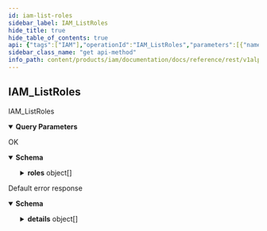 ```yaml
---
id: iam-list-roles
sidebar_label: IAM_ListRoles
hide_title: true
hide_table_of_contents: true
api: {"tags":["IAM"],"operationId":"IAM_ListRoles","parameters":[{"name":"pageSize","in":"query","description":"If unspecified, server will pick an appropriate default.","schema":{"type":"integer","format":"int32"}},{"name":"pageToken","in":"query","description":"The value returned from the previous call.","schema":{"type":"string"}},{"name":"filter","in":"query","description":"A filter to be applied to results.","schema":{"type":"string"}}],"responses":{"200":{"description":"OK","content":{"application/json":{"schema":{"type":"object","properties":{"roles":{"type":"array","items":{"type":"object","properties":{"name":{"type":"string","description":"The name of the role."},"displayName":{"type":"string","description":"The display name of this role."},"description":{"type":"string","description":"A brief description of what this role is used for."},"includedPermissions":{"type":"array","items":{"type":"string"},"description":"The names of the permissions this role grants when bound in an IAM policy."},"etag":{"type":"string","description":"Used to perform a consistent read-modify-write.","format":"bytes"}}},"description":"The list of roles."},"nextPageToken":{"type":"string","description":"A token to retrieve next page of results."}}}}}},"default":{"description":"Default error response","content":{"application/json":{"schema":{"type":"object","properties":{"code":{"type":"integer","description":"The status code, which should be an enum value of [google.rpc.Code][google.rpc.Code].","format":"int32"},"message":{"type":"string","description":"A developer-facing error message, which should be in English. Any user-facing error message should be localized and sent in the [google.rpc.Status.details][google.rpc.Status.details] field, or localized by the client."},"details":{"type":"array","items":{"type":"object","properties":{"@type":{"type":"string","description":"The type of the serialized message."}},"additionalProperties":true,"description":"Contains an arbitrary serialized message along with a @type that describes the type of the serialized message."},"description":"A list of messages that carry the error details.  There is a common set of message types for APIs to use."}},"description":"The `Status` type defines a logical error model that is suitable for different programming environments, including REST APIs and RPC APIs. It is used by [gRPC](https://github.com/grpc). Each `Status` message contains three pieces of data: error code, error message, and error details. You can find out more about this error model and how to work with it in the [API Design Guide](https://cloud.google.com/apis/design/errors)."}}}}},"description":"IAM_ListRoles","method":"get","path":"/v1alpha1/roles","servers":[{"url":"https://iam.animeapis.com"}],"info":{"title":"animeshon.iam.admin","version":"v1alpha1"},"postman":{"name":"IAM List Roles","description":{"type":"text/plain"},"url":{"path":["v1alpha1","roles"],"host":["{{baseUrl}}"],"query":[{"disabled":false,"description":{"content":"If unspecified, server will pick an appropriate default.","type":"text/plain"},"key":"pageSize","value":""},{"disabled":false,"description":{"content":"The value returned from the previous call.","type":"text/plain"},"key":"pageToken","value":""},{"disabled":false,"description":{"content":"A filter to be applied to results.","type":"text/plain"},"key":"filter","value":""}],"variable":[]},"header":[{"key":"Accept","value":"application/json"}],"method":"GET"}}
sidebar_class_name: "get api-method"
info_path: content/products/iam/documentation/docs/reference/rest/v1alpha1/animeshon-iam-admin
---
```



## IAM_ListRoles



IAM_ListRoles

<details style={{"marginBottom":"1rem"}} data-collapsed={false} open={true}><summary style={{}}><strong>Query Parameters</strong></summary><div><ul><ParamsItem className={"paramsItem"} param={{"name":"pageSize","in":"query","description":"If unspecified, server will pick an appropriate default.","schema":{"type":"integer","format":"int32"}}}></ParamsItem><ParamsItem className={"paramsItem"} param={{"name":"pageToken","in":"query","description":"The value returned from the previous call.","schema":{"type":"string"}}}></ParamsItem><ParamsItem className={"paramsItem"} param={{"name":"filter","in":"query","description":"A filter to be applied to results.","schema":{"type":"string"}}}></ParamsItem></ul></div></details><div><ApiTabs><TabItem label={"200"} value={"200"}><div>

OK

</div><div><details style={{}} data-collapsed={false} open={true}><summary style={{"textAlign":"left"}}><strong>Schema</strong></summary><div style={{"textAlign":"left","marginLeft":"1rem"}}></div><ul style={{"marginLeft":"1rem"}}><SchemaItem collapsible={true} className={"schemaItem"}><details style={{}}><summary style={{}}><strong>roles</strong><span style={{"opacity":"0.6"}}> object[]</span></summary><div style={{"marginLeft":"1rem"}}><div style={{"marginTop":".5rem","marginBottom":".5rem"}}>

The list of roles.

</div><ul><SchemaItem collapsible={false} name={"name"} required={false} schemaDescription={"The name of the role."} schemaName={"string"} qualifierMessage={undefined}></SchemaItem><SchemaItem collapsible={false} name={"displayName"} required={false} schemaDescription={"The display name of this role."} schemaName={"string"} qualifierMessage={undefined}></SchemaItem><SchemaItem collapsible={false} name={"description"} required={false} schemaDescription={"A brief description of what this role is used for."} schemaName={"string"} qualifierMessage={undefined}></SchemaItem><SchemaItem collapsible={false} name={"includedPermissions"} required={false} schemaDescription={"The names of the permissions this role grants when bound in an IAM policy."} schemaName={"string[]"} qualifierMessage={undefined}></SchemaItem><SchemaItem collapsible={false} name={"etag"} required={false} schemaDescription={"Used to perform a consistent read-modify-write."} schemaName={"bytes"} qualifierMessage={undefined}></SchemaItem></ul></div></details></SchemaItem><SchemaItem collapsible={false} name={"nextPageToken"} required={false} schemaDescription={"A token to retrieve next page of results."} schemaName={"string"} qualifierMessage={undefined}></SchemaItem></ul></details></div></TabItem><TabItem label={"default"} value={"default"}><div>

Default error response

</div><div><details style={{}} data-collapsed={false} open={true}><summary style={{"textAlign":"left"}}><strong>Schema</strong></summary><div style={{"textAlign":"left","marginLeft":"1rem"}}></div><ul style={{"marginLeft":"1rem"}}><SchemaItem collapsible={false} name={"code"} required={false} schemaDescription={"The status code, which should be an enum value of [google.rpc.Code][google.rpc.Code]."} schemaName={"int32"} qualifierMessage={undefined}></SchemaItem><SchemaItem collapsible={false} name={"message"} required={false} schemaDescription={"A developer-facing error message, which should be in English. Any user-facing error message should be localized and sent in the [google.rpc.Status.details][google.rpc.Status.details] field, or localized by the client."} schemaName={"string"} qualifierMessage={undefined}></SchemaItem><SchemaItem collapsible={true} className={"schemaItem"}><details style={{}}><summary style={{}}><strong>details</strong><span style={{"opacity":"0.6"}}> object[]</span></summary><div style={{"marginLeft":"1rem"}}><div style={{"marginTop":".5rem","marginBottom":".5rem"}}>

A list of messages that carry the error details.  There is a common set of message types for APIs to use.

</div><ul><SchemaItem collapsible={false} name={"@type"} required={false} schemaDescription={"The type of the serialized message."} schemaName={"string"} qualifierMessage={undefined}></SchemaItem></ul></div></details></SchemaItem></ul></details></div></TabItem></ApiTabs></div>
      